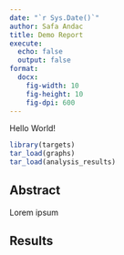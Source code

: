 ```yaml
---
date: "`r Sys.Date()`"
author: Safa Andac
title: Demo Report
execute: 
  echo: false
  output: false
format:
  docx:
    fig-width: 10
    fig-height: 10
    fig-dpi: 600
---
```


Hello World!


```r
library(targets)
tar_load(graphs)
tar_load(analysis_results)
```



## Abstract

Lorem ipsum

## Results


